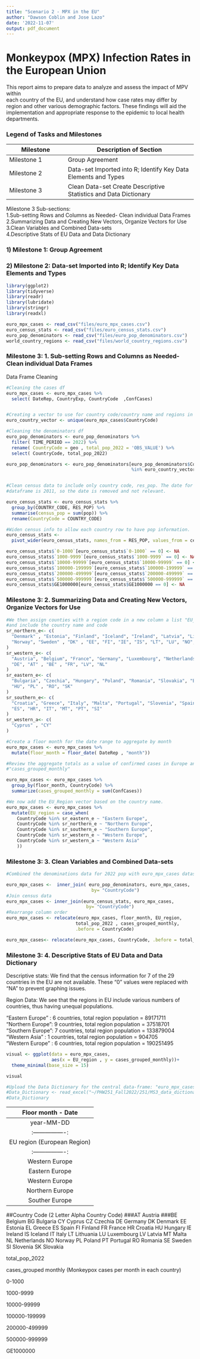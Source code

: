 ```yaml
---
title: "Scenario 2 - MPX in the EU"
author: "Dawson Coblin and Jose Lazo"
date: '2022-11-07'
output: pdf_document
---
```


# Monkeypox (MPX) Infection Rates in the European Union  

This report aims to prepare data to analyze and assess the impact of MPV within  
each country of the EU, and understand how case rates may differ by region and 
other various demographic factors. These findings will aid the implementation
and appropriate response to the epidemic to local health departments. 


### Legend of Tasks and Milestones  

Milestone  | Description of Section
---------- | ----------------------
Milestone 1|Group Agreement
Milestone 2|Data-set Imported into R; Identify Key Data Elements and Types
Milestone 3|Clean Data-set Create Descriptive Statistics and Data Dictionary  

Milestone 3 Sub-sections:  
1.Sub-setting Rows and Columns as Needed- Clean individual Data Frames  
2.Summarizing Data and Creating New Vectors, Organize Vectors for Use  
3.Clean Variables and Combined Data-sets  
4.Descriptive Stats of EU Data and Data Dictionary


\newpage

### 1) Milestone 1: Group Agreement   


\newpage
### 2) Milestone 2: Data-set Imported into R; Identify Key Data Elements and Types   



```r
library(ggplot2)
library(tidyverse)
library(readr)
library(lubridate)
library(stringr)
library(readxl)
```
```r
euro_mpx_cases <- read_csv("files/euro_mpx_cases.csv")
euro_census_stats <- read_csv("files/euro_census_stats.csv")
euro_pop_denominators <- read_csv("files/euro_pop_denominators.csv")
world_country_regions <- read_csv("files/world_country_regions.csv")
```
\newpage

### Milestone 3: 1. Sub-setting Rows and Columns as Needed- Clean individual Data Frames   

Data Frame Cleaning


```r
#Cleaning the cases df
euro_mpx_cases <- euro_mpx_cases %>%
  select( DateRep, CountryExp, CountryCode  ,ConfCases)


#Creating a vector to use for country code/country name and regions in EU
euro_country_vector <- unique(euro_mpx_cases$CountryCode)

#Cleaning the denominators df
euro_pop_denominators <- euro_pop_denominators %>% 
  filter( TIME_PERIOD == 2022) %>%
  rename( CountryCode = geo , total_pop_2022 = 'OBS_VALUE') %>%
  select( CountryCode, total_pop_2022)

euro_pop_denominators <- euro_pop_denominators[euro_pop_denominators$CountryCode 
                                               %in% euro_country_vector, ]


#Clean census data to include only country code, res_pop. The date for the census 
#dataframe is 2011, so the date is removed and not relevant.

euro_census_stats <- euro_census_stats %>%
  group_by(COUNTRY_CODE, RES_POP) %>%
  summarise(census_pop = sum(pop)) %>%
  rename(CountryCode = COUNTRY_CODE)

#Widen census info to allow each country row to have pop information.
euro_census_stats <- 
  pivot_wider(euro_census_stats, names_from = RES_POP, values_from = census_pop)

euro_census_stats$`0-1000`[euro_census_stats$`0-1000` == 0] <- NA
euro_census_stats$`1000-9999`[euro_census_stats$`1000-9999` == 0] <- NA
euro_census_stats$`10000-99999`[euro_census_stats$`10000-99999` == 0] <- NA
euro_census_stats$`100000-199999`[euro_census_stats$`100000-199999` == 0] <- NA
euro_census_stats$`200000-499999`[euro_census_stats$`200000-499999` == 0] <- NA
euro_census_stats$`500000-999999`[euro_census_stats$`500000-999999` == 0] <- NA
euro_census_stats$GE1000000[euro_census_stats$GE1000000 == 0] <- NA
```

\newpage

### Milestone 3: 2. Summarizing Data and Creating New Vectors, Organize Vectors for Use    

```r
#We then assign counties with a region code in a new column a list "EU_region,"
#and include the country name and code
sr_northern_e<- c(
  "Denmark" , "Estonia", "Finland", "Iceland", "Ireland", "Latvia", "Lithuania",
  "Norway", "Sweden" , "DK" , "EE", "FI", "IE", "IS", "LT", "LU", "NO", "SE"
)
sr_western_e<- c(
  "Austria", "Belgium", "France", "Germany", "Luxembourg", "Netherlands" , 
  "DE", "AT" , "BE" , "FR", "LV", "NL"
)
sr_eastern_e<- c(
  "Bulgaria", "Czechia", "Hungary", "Poland", "Romania", "Slovakia", "BG", "CZ",
  "HU", "PL" , "RO", "SK"
)
sr_southern_e<- c(
  "Croatia", "Greece", "Italy", "Malta", "Portugal", "Slovenia", "Spain", "EL", 
  "ES", "HR", "IT", "MT", "PT", "SI"
)
sr_western_a<- c( 
  "Cyprus" , "CY"
)

#Create a floor month for the date range to aggregate by month
euro_mpx_cases <- euro_mpx_cases %>%
  mutate(floor_month = floor_date( DateRep , "month"))

#Review the aggregate totals as a value of confirmed cases in Europe and list as
#"cases_grouped_monthly"

euro_mpx_cases <- euro_mpx_cases %>% 
  group_by(floor_month, CountryCode) %>% 
  summarize(cases_grouped_monthly = sum(ConfCases))

#We now add the EU_Region vector based on the country name.
euro_mpx_cases <- euro_mpx_cases %>% 
  mutate(EU_region = case_when(
    CountryCode %in% sr_eastern_e ~ "Eastern Europe",
    CountryCode %in% sr_northern_e ~ "Northern Europe",
    CountryCode %in% sr_southern_e ~ "Southern Europe",
    CountryCode %in% sr_western_e ~ "Western Europe",
    CountryCode %in% sr_western_a ~ "Western Asia"
    ))
```

\newpage

### Milestone 3: 3. Clean Variables and Combined Data-sets   


```r

#Combined the denominations data for 2022 pop with euro_mpx_cases dataset

euro_mpx_cases <-  inner_join( euro_pop_denominators, euro_mpx_cases, 
                                by= "CountryCode")
#Join census data
euro_mpx_cases <- inner_join(euro_census_stats, euro_mpx_cases,
                              by= "CountryCode")
#Rearrange column order
euro_mpx_cases <- relocate(euro_mpx_cases, floor_month, EU_region, 
                          total_pop_2022 , cases_grouped_monthly, 
                          .before = CountryCode)

euro_mpx_cases<- relocate(euro_mpx_cases, CountryCode, .before = total_pop_2022)

```

\newpage

### Milestone 3: 4. Descriptive Stats of EU Data and Data Dictionary   


Descriptive stats:
We find that the census information for 7 of the 29 countries in the EU are not
available. These "0" values were replaced with "NA" to prevent graphing issues.

Region Data:
We see that the regions in EU include various numbers of countries, thus having unequal
populations.   

"Eastern Europe" : 6 countries, total region population = 89171711   
"Northern Europe": 9 countries, total region population = 37518701   
"Southern Europe": 7 countries, total region population = 133879004   
"Western Asia"   : 1 countries, total region population = 904705   
"Western Europe" : 6 countries, total region population = 190251495   



```r

visual <- ggplot(data = euro_mpx_cases, 
                 aes(x = EU_region , y = cases_grouped_monthly))+ 
  theme_minimal(base_size = 15)

visual

```

```r
#Upload the Data Dictionary for the central data-frame: "euro_mpx_cases"
#Data_Dictionary <- read_excel("~/PHW251_Fall2022/251/MS3_data_dictionary.xlsx")
#Data_Dictionary

```

|Floor month - Date|
|:----------------:|
|year-MM-DD|
|:----------------:|
|EU region (European Region)|
|:----------------:|
|Western Europe|
|Eastern Europe|
|Western Europe|
|Northern Europe|
|Souther Europe|

##Country Code (2 Letter Alpha Country Code)
###AT Austria
###BE Belgium
BG Bulgaria
CY Cyprus
CZ Czechia
DE Germany
DK Denmark
EE Estonia
EL Greece
ES Spain
FI Finland
FR France
HR Croatia
HU Hungary
IE Ireland
IS Iceland
IT Italy
LT Lithuania
LU Luxembourg
LV Latvia
MT Malta
NL Netherlands
NO Norway
PL Poland
PT Portugal
RO Romania
SE Sweden
SI Slovenia
SK Slovakia

total_pop_2022 

cases_grouped monthly (Monkeypox cases per month in each country)

0-1000

1000-9999

10000-99999

100000-199999

200000-499999

500000-999999

GE1000000


